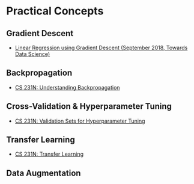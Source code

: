 # Practical Concepts {#practical_concepts} 

## Gradient Descent

- [Linear Regression using Gradient Descent (September 2018, Towards Data Science)](https://towardsdatascience.com/linear-regression-using-gradient-descent-97a6c8700931)

## Backpropagation

- [CS 231N: Understanding Backpropagation](http://cs231n.github.io/optimization-2/)

## Cross-Validation & Hyperparameter Tuning

- [CS 231N: Validation Sets for Hyperparameter Tuning](http://cs231n.github.io/classification/#val)

## Transfer Learning

- [CS 231N: Transfer Learning](http://cs231n.github.io/transfer-learning/)

## Data Augmentation
